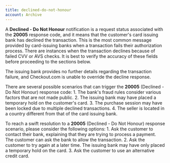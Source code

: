 ```yaml
---
title: declined-do-not-honour
account: Archive
---
```


A **Declined - Do Not Honour** notification is a request status associated with the **20005** response code, and it means that the customer's card issuing bank has declined the transaction. This is the most common message provided by card-issuing banks when a transaction fails their authorization process. There are instances when the transaction declines because of failed CVV or AVS checks. It is best to verify the accuracy of these fields before proceeding to the sections below.

The issuing bank provides no further details regarding the transaction failure, and Checkout.com is unable to override the decline response.

There are several possible scenarios that can trigger the **20005** (Declined - Do Not Honour) response code: 1. The bank's fraud rules consider various factors that are not made public. 2. The issuing bank may have placed a temporary hold on the customer's card. 3. The purchase session may have been locked due to multiple declined transactions. 4. The seller is located in a country different from that of the card issuing bank.

To reach a swift resolution to a **20005** (Declined - Do Not Honour) response scenario, please consider the following options: 1. Ask the customer to contact their bank, explaining that they are trying to process a payment. The customer can ask the bank to allow the transaction. 2. Ask the customer to try again at a later time. The issuing bank may have only placed a temporary hold on the card. 3. Ask the customer to use an alternative credit card.

